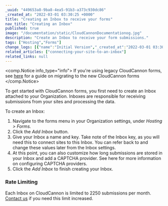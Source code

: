 ```yaml
---
_uuid: "449653a8-9ba8-4ea5-91b3-a373c930dc86"
_created_at: "2022-03-01 03:30:25 +0000"
title: "Creating an Inbox to receive your forms"
nav_title: "Creating an Inbox"
published: true
image: "/documentation/static/CloudCannonDocumentationog.jpg"
description: "Create an Inbox to receive your form submissions."
tags: ["Hosting","Forms"]
change_logs: [{"name":"Initial Version","_created_at":"2022-03-01 03:30:25 +0000"}]
related_articles: ["connecting-your-site-to-an-inbox"]
related_links: null
---
```


<comp.Notice info_type="info">
  If you're using legacy CloudCannon forms, see [here](/documentation/articles/legacy-forms-migration-guide/) for a guide on migrating to the new CloudCannon forms
</comp.Notice>

To get started with CloudCannon forms, you first need to create an Inbox attached to your Organization. Inboxes are responsible for receiving submissions from your sites and processing the data.

To create an Inbox:

1. Navigate to the forms menu in your Organization settings, under *Hosting &gt; Forms.*
2. Click the *Add Inbox* button.
3. Give your Inbox a name and key. Take note of the Inbox key, as you will need this to connect sites to this Inbox. You can refer back to and change these values later from the Inbox settings.
4. At this point, you can also customize how long submissions are stored in your Inbox and add a CAPTCHA provider. See here for more information on configuring CAPTCHA providers.
5. Click the *Add Inbox* to finish creating your Inbox.

### Rate Limiting
Each Inbox on CloudCannon is limited to 2250 submissions per month. [Contact us](https://cloudcannon.com/contact) if you need this limit increased.
